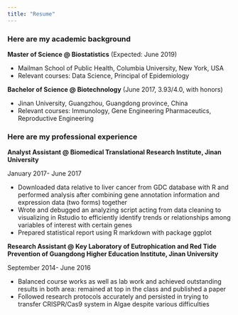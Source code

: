 ```yaml
---
title: "Resume"
---
```




### Here are my academic background

**Master of Science @ Biostatistics** (Expected: June 2019)

   *  Mailman School of Public Health, Columbia University, New York, USA
   *  Relevant courses: Data Science, Principal of Epidemiology


**Bachelor of Science @ Biotechnology** (June 2017, 3.93/4.0, with honors) 
 
   *  Jinan University, Guangzhou, Guangdong province, China
   *  Relevant courses: Immunology, Gene Engineering Pharmaceutics, Reproductive Engineering 


### Here are my professional experience 

**Analyst Assistant @ Biomedical Translational Research Institute, Jinan University**

January 2017- June 2017 

   *   Downloaded data relative to liver cancer from GDC database with R and performed analysis after combining gene annotation information and expression data (two forms) together 
   *   Wrote and debugged an analyzing script acting from data cleaning to visualizing in Rstudio to efficiently identify trends or relationships among variables of interest with certain genes	   
   *   Prepared statistical report using R markdown with package ggplot

**Research Assistant @ Key Laboratory of Eutrophication and Red Tide Prevention of Guangdong Higher Education Institute, Jinan University**                                                              

September 2014- June 2016	

   *   Balanced course works as well as lab work and achieved outstanding results in both area: remained at top in the class and published a paper 
   *   Followed research protocols accurately and persisted in trying to transfer CRISPR/Cas9 system in Algae despite various difficulties 
